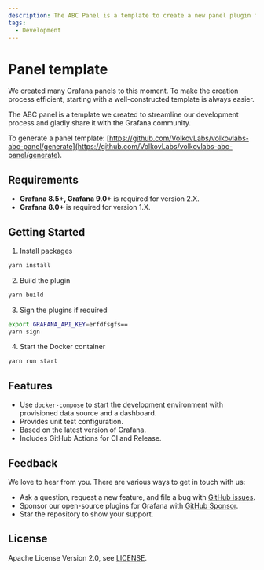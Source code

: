 ```yaml
---
description: The ABC Panel is a template to create a new panel plugin for Grafana.
tags:
  - Development
---
```


# Panel template

We created many Grafana panels to this moment. To make the creation process efficient, starting with a well-constructed template is always easier.

The ABC panel is a template we created to streamline our development process and gladly share it with the Grafana community.

To generate a panel template: [https://github.com/VolkovLabs/volkovlabs-abc-panel/generate](https://github.com/VolkovLabs/volkovlabs-abc-panel/generate).

## Requirements

- **Grafana 8.5+, Grafana 9.0+** is required for version 2.X.
- **Grafana 8.0+** is required for version 1.X.

## Getting Started

1. Install packages

```bash
yarn install
```

2. Build the plugin

```bash
yarn build
```

3. Sign the plugins if required

```bash
export GRAFANA_API_KEY=erfdfsgfs==
yarn sign
```

4. Start the Docker container

```bash
yarn run start
```

## Features

- Use `docker-compose` to start the development environment with provisioned data source and a dashboard.
- Provides unit test configuration.
- Based on the latest version of Grafana.
- Includes GitHub Actions for CI and Release.

## Feedback

We love to hear from you. There are various ways to get in touch with us:

- Ask a question, request a new feature, and file a bug with [GitHub issues](https://github.com/volkovlabs/volkovlabs-abc-panel/issues/new/choose).
- Sponsor our open-source plugins for Grafana with [GitHub Sponsor](https://github.com/sponsors/VolkovLabs).
- Star the repository to show your support.

## License

Apache License Version 2.0, see [LICENSE](https://github.com/volkovlabs/volkovlabs-abc-panel/blob/main/LICENSE).
